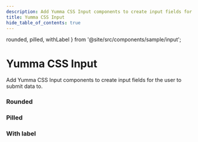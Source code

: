 ```yaml
---
description: Add Yumma CSS Input components to create input fields for the user to submit data to.
title: Yumma CSS Input
hide_table_of_contents: true
---
```



  rounded,
  pilled,
  withLabel
} from '@site/src/components/sample/input';

# Yumma CSS Input

Add Yumma CSS Input components to create input fields for the user to submit data to.

### Rounded

<Preview
  data = {rounded}
  useCenter
  useHeight = '100px'
  usePadding
  useTabs
  useVersion = '2974781'
/>

### Pilled

<Preview
  data = {pilled}
  useCenter
  useHeight = '100px'
  usePadding
  useTabs
  useVersion = '2974781'
/>

### With label

<Preview
  data = {withLabel}
  useCenter
  useHeight = '120px'
  usePadding
  useTabs
  useVersion = '2974781'
/>

